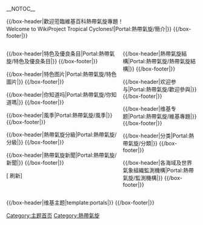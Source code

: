 <!-- 這個主題使用這個語法建立： subst:box portal skeleton| topic={{{topic}}}https://zh.wikipedia.org/w/index.php?title=Portal:%E7%86%B1%E5%B8%B6%E6%B0%A3%E6%97%8B&action=edit|  -->
{{noteTA|G1=Typhoon|G2=Weather}}
__NOTOC__
<div align="center">
{{browsebar}}
</div>

{{/box-header|歡迎蒞臨維基百科熱帶氣旋專題！<br />Welcome to WikiProject Tropical Cyclones!|Portal:熱帶氣旋/簡介|}}
{{Portal:熱帶氣旋/简介}}
{{/box-footer|}}

<div style="float:left; width:60%;"> <!-- This width add to the the margin below to equal 100%-->

{{/box-header|特色及優良条目|Portal:熱帶氣旋/特色及優良条目|}}
{{Portal:熱帶氣旋/特色及優良条目}}
{{/box-footer|}}

{{/box-header|特色图片|Portal:熱帶氣旋/特色圖片|}}
{{Portal:熱帶氣旋/特色图片}}
{{/box-footer|}}

{{/box-header|你知道吗|Portal:熱帶氣旋/你知道嗎|}}
{{Portal:熱帶氣旋/你知道吗}}
{{/box-footer|}}

{{/box-header|風季|Portal:熱帶氣旋/風季|}}
{{Portal:熱帶氣旋/風季}}
{{/box-footer|}}

{{/box-header|熱帶氣旋分級|Portal:熱帶氣旋/分級|}}
{{Portal:熱帶氣旋/分級}}
{{/box-footer|}}

{{/box-header|熱帶氣旋新聞|Portal:熱帶氣旋/新聞|}}
{{Portal:熱帶氣旋/新聞}}
{{/box-footer|}}

[{{fullurl:Portal:熱帶氣旋|action=purge}} 刷新]

</div>

<div style="float:right; width:39%"> <!-- This margin should be right of the above -->

{{/box-header|熱帶氣旋結構|Portal:熱帶氣旋/熱帶氣旋結構|}}
{{Portal:熱帶氣旋/熱帶氣旋結構}}
{{/box-footer|}}

{{/box-header|欢迎参与|Portal:熱帶氣旋/歡迎參與|}}
{{Portal:熱帶氣旋/欢迎参与}}
{{/box-footer|}}

{{/box-header|维基专题|Portal:熱帶氣旋/維基專題|}}
{{Portal:熱帶氣旋/维基专题}}
{{/box-footer|}}

{{/box-header|分类|Portal:熱帶氣旋/分類|}}
{{Portal:熱帶氣旋/分类}}
{{/box-footer|}}

{{/box-header|各海域及世界氣象組織監測機構|Portal:熱帶氣旋/監測機構|}}
{{Portal:熱帶氣旋/監測機構}}
{{/box-footer|}}

</div>

<div style="float:right; width:100%">
{{/box-header|维基主题|template:portals|}}
{{portals}}
{{/box-footer|}}

[[Category:主题首页|Category:主题首页]]
[[Category:熱帶氣旋|Category:熱帶氣旋]]
